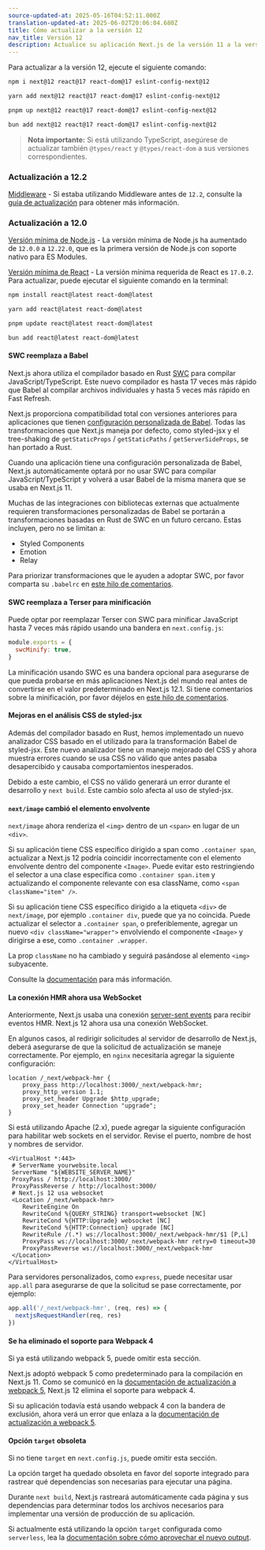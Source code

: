 ```yaml
---
source-updated-at: 2025-05-16T04:52:11.000Z
translation-updated-at: 2025-06-02T20:06:04.680Z
title: Cómo actualizar a la versión 12
nav_title: Versión 12
description: Actualice su aplicación Next.js de la versión 11 a la versión 12.
---
```


Para actualizar a la versión 12, ejecute el siguiente comando:

```bash filename="Terminal"
npm i next@12 react@17 react-dom@17 eslint-config-next@12
```

```bash filename="Terminal"
yarn add next@12 react@17 react-dom@17 eslint-config-next@12
```

```bash filename="Terminal"
pnpm up next@12 react@17 react-dom@17 eslint-config-next@12
```

```bash filename="Terminal"
bun add next@12 react@17 react-dom@17 eslint-config-next@12
```

> **Nota importante:** Si está utilizando TypeScript, asegúrese de actualizar también `@types/react` y `@types/react-dom` a sus versiones correspondientes.

### Actualización a 12.2

[Middleware](/docs/messages/middleware-upgrade-guide) - Si estaba utilizando Middleware antes de `12.2`, consulte la [guía de actualización](/docs/messages/middleware-upgrade-guide) para obtener más información.

### Actualización a 12.0

[Versión mínima de Node.js](https://nodejs.org/en/) - La versión mínima de Node.js ha aumentado de `12.0.0` a `12.22.0`, que es la primera versión de Node.js con soporte nativo para ES Modules.

[Versión mínima de React](https://react.dev/learn/add-react-to-an-existing-project) - La versión mínima requerida de React es `17.0.2`. Para actualizar, puede ejecutar el siguiente comando en la terminal:

```bash filename="Terminal"
npm install react@latest react-dom@latest

yarn add react@latest react-dom@latest

pnpm update react@latest react-dom@latest

bun add react@latest react-dom@latest
```

#### SWC reemplaza a Babel

Next.js ahora utiliza el compilador basado en Rust [SWC](https://swc.rs/) para compilar JavaScript/TypeScript. Este nuevo compilador es hasta 17 veces más rápido que Babel al compilar archivos individuales y hasta 5 veces más rápido en Fast Refresh.

Next.js proporciona compatibilidad total con versiones anteriores para aplicaciones que tienen [configuración personalizada de Babel](/docs/pages/guides/babel). Todas las transformaciones que Next.js maneja por defecto, como styled-jsx y el tree-shaking de `getStaticProps` / `getStaticPaths` / `getServerSideProps`, se han portado a Rust.

Cuando una aplicación tiene una configuración personalizada de Babel, Next.js automáticamente optará por no usar SWC para compilar JavaScript/TypeScript y volverá a usar Babel de la misma manera que se usaba en Next.js 11.

Muchas de las integraciones con bibliotecas externas que actualmente requieren transformaciones personalizadas de Babel se portarán a transformaciones basadas en Rust de SWC en un futuro cercano. Estas incluyen, pero no se limitan a:

- Styled Components
- Emotion
- Relay

Para priorizar transformaciones que le ayuden a adoptar SWC, por favor comparta su `.babelrc` en [este hilo de comentarios](https://github.com/vercel/next.js/discussions/30174).

#### SWC reemplaza a Terser para minificación

Puede optar por reemplazar Terser con SWC para minificar JavaScript hasta 7 veces más rápido usando una bandera en `next.config.js`:

```js filename="next.config.js"
module.exports = {
  swcMinify: true,
}
```

La minificación usando SWC es una bandera opcional para asegurarse de que pueda probarse en más aplicaciones Next.js del mundo real antes de convertirse en el valor predeterminado en Next.js 12.1. Si tiene comentarios sobre la minificación, por favor déjelos en [este hilo de comentarios](https://github.com/vercel/next.js/discussions/30237).

#### Mejoras en el análisis CSS de styled-jsx

Además del compilador basado en Rust, hemos implementado un nuevo analizador CSS basado en el utilizado para la transformación Babel de styled-jsx. Este nuevo analizador tiene un manejo mejorado del CSS y ahora muestra errores cuando se usa CSS no válido que antes pasaba desapercibido y causaba comportamientos inesperados.

Debido a este cambio, el CSS no válido generará un error durante el desarrollo y `next build`. Este cambio solo afecta al uso de styled-jsx.

#### `next/image` cambió el elemento envolvente

`next/image` ahora renderiza el `<img>` dentro de un `<span>` en lugar de un `<div>`.

Si su aplicación tiene CSS específico dirigido a span como `.container span`, actualizar a Next.js 12 podría coincidir incorrectamente con el elemento envolvente dentro del componente `<Image>`. Puede evitar esto restringiendo el selector a una clase específica como `.container span.item` y actualizando el componente relevante con esa className, como `<span className="item" />`.

Si su aplicación tiene CSS específico dirigido a la etiqueta `<div>` de `next/image`, por ejemplo `.container div`, puede que ya no coincida. Puede actualizar el selector a `.container span`, o preferiblemente, agregar un nuevo `<div className="wrapper">` envolviendo el componente `<Image>` y dirigirse a ese, como `.container .wrapper`.

La prop `className` no ha cambiado y seguirá pasándose al elemento `<img>` subyacente.

Consulte la [documentación](/docs/pages/api-reference/components/image#styling-images) para más información.

#### La conexión HMR ahora usa WebSocket

Anteriormente, Next.js usaba una conexión [server-sent events](https://developer.mozilla.org/docs/Web/API/Server-sent_events) para recibir eventos HMR. Next.js 12 ahora usa una conexión WebSocket.

En algunos casos, al redirigir solicitudes al servidor de desarrollo de Next.js, deberá asegurarse de que la solicitud de actualización se maneje correctamente. Por ejemplo, en `nginx` necesitaría agregar la siguiente configuración:

```nginx
location /_next/webpack-hmr {
    proxy_pass http://localhost:3000/_next/webpack-hmr;
    proxy_http_version 1.1;
    proxy_set_header Upgrade $http_upgrade;
    proxy_set_header Connection "upgrade";
}
```

Si está utilizando Apache (2.x), puede agregar la siguiente configuración para habilitar web sockets en el servidor. Revise el puerto, nombre de host y nombres de servidor.

```
<VirtualHost *:443>
 # ServerName yourwebsite.local
 ServerName "${WEBSITE_SERVER_NAME}"
 ProxyPass / http://localhost:3000/
 ProxyPassReverse / http://localhost:3000/
 # Next.js 12 usa websocket
 <Location /_next/webpack-hmr>
    RewriteEngine On
    RewriteCond %{QUERY_STRING} transport=websocket [NC]
    RewriteCond %{HTTP:Upgrade} websocket [NC]
    RewriteCond %{HTTP:Connection} upgrade [NC]
    RewriteRule /(.*) ws://localhost:3000/_next/webpack-hmr/$1 [P,L]
    ProxyPass ws://localhost:3000/_next/webpack-hmr retry=0 timeout=30
    ProxyPassReverse ws://localhost:3000/_next/webpack-hmr
 </Location>
</VirtualHost>
```

Para servidores personalizados, como `express`, puede necesitar usar `app.all` para asegurarse de que la solicitud se pase correctamente, por ejemplo:

```js
app.all('/_next/webpack-hmr', (req, res) => {
  nextjsRequestHandler(req, res)
})
```

#### Se ha eliminado el soporte para Webpack 4

Si ya está utilizando webpack 5, puede omitir esta sección.

Next.js adoptó webpack 5 como predeterminado para la compilación en Next.js 11. Como se comunicó en la [documentación de actualización a webpack 5](/docs/messages/webpack5), Next.js 12 elimina el soporte para webpack 4.

Si su aplicación todavía está usando webpack 4 con la bandera de exclusión, ahora verá un error que enlaza a la [documentación de actualización a webpack 5](/docs/messages/webpack5).

#### Opción `target` obsoleta

Si no tiene `target` en `next.config.js`, puede omitir esta sección.

La opción target ha quedado obsoleta en favor del soporte integrado para rastrear qué dependencias son necesarias para ejecutar una página.

Durante `next build`, Next.js rastreará automáticamente cada página y sus dependencias para determinar todos los archivos necesarios para implementar una versión de producción de su aplicación.

Si actualmente está utilizando la opción `target` configurada como `serverless`, lea la [documentación sobre cómo aprovechar el nuevo output](/docs/pages/api-reference/config/next-config-js/output).